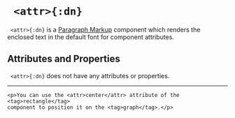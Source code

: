 


# ` <attr>{:dn}`


` <attr>{:dn}` is a  [Paragraph Markup](../document_structure/essentialConcepts#component-types) 
component which renders the enclosed 
text in the default font for component attributes.

## Attributes and Properties 
` <attr>{:dn}` does not have any attributes or properties.



---


```doenet-example
<p>You can use the <attr>center</attr> attribute of the <tag>rectangle</tag> 
component to position it on the <tag>graph</tag>.</p>
```


